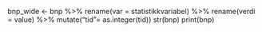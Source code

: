 bnp_wide <- bnp %>%
rename(var = statistikkvariabel) %>%
rename(verdi = value) %>%
mutate("tid"= as.integer(tid))
str(bnp)
print(bnp)
